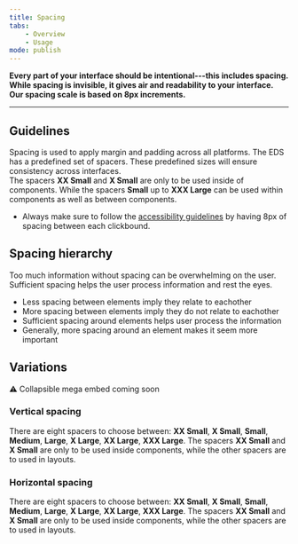 ```yaml
---
title: Spacing
tabs:
    - Overview
    - Usage
mode: publish
---
```



**Every part of your interface should be intentional---this includes spacing. While spacing is invisible, it gives air and readability to your interface. Our spacing scale is based on 8px increments.**
<!--One to two sentences as an introduction to the component-->

***

## Guidelines
<!--List how to use it, sizes, widths, grid interactions, color allowances -->


Spacing is used to apply margin and padding across all platforms. 
The EDS has a predefined set of spacers. These predefined sizes will ensure consistency across interfaces.  
The spacers **XX Small** and **X Small** are only to be used inside of components. 
While the spacers **Small** up to **XXX Large** can be used within components as well as between components.

- Always make sure to follow the [accessibility guidelines](link) by having 8px of spacing between each clickbound. 


## Spacing hierarchy

Too much information without spacing can be overwhelming on the user. Sufficient spacing helps the user process information and rest the eyes.

* Less spacing between elements imply they relate to eachother
* More spacing between elements imply they do not relate to eachother
* Sufficient spacing around elements helps user process the information
* Generally, more spacing around an element makes it seem more important


## Variations 


:warning: Collapsible mega embed coming soon


<!--One ### heading per frame in Figma, explaining each component in that frame. One 'content' section per variation if needed -->


### Vertical spacing


There are eight spacers to choose between: **XX Small**, **X Small**, **Small**, **Medium**, **Large**, **X Large**, **XX Large**, **XXX Large**. The spacers **XX Small** and **X Small** are only to be used inside components, while the other spacers are to used in layouts. 


### Horizontal spacing


There are eight spacers to choose between: **XX Small**, **X Small**, **Small**, **Medium**, **Large**, **X Large**, **XX Large**, **XXX Large**. The spacers **XX Small** and **X Small** are only to be used inside components, while the other spacers are to used in layouts.
